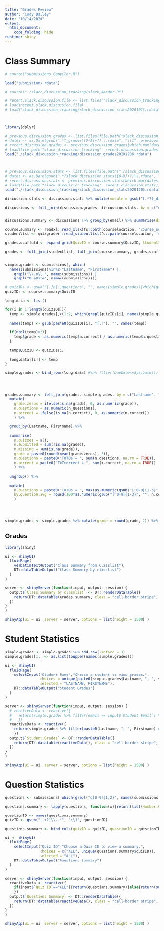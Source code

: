 ```yaml
---
title: "Grades Review"
author: "Cody Dailey"
date: "10/14/2020"
output: 
  html_document:
    code_folding: hide
runtime: shiny
---
```


<style type="text/css">
.main-container {
  max-width: 2500px;
  margin-left: auto;
  margin-right: auto;
}
</style>


# Class Summary

```r
# source("submissions_Compiler.R")

load("submissions.rdata")

```


```r
# source("./slack_discussion_tracking/slack_Reader.R")

# recent.slack.discussion.file <- list.files("slack_discussion_tracking", pattern = "slack_discussion_stats[0-9]+?.rdata", full.names = TRUE)[which.max(file.info(list.files("slack_discussion_tracking", pattern = "slack_discussion_stats[0-9]+?.rdata", full.names = TRUE))$ctime)] # using file.info()$ctime might fail with repo updating from github, all would have same ctime?
# load(recent.slack.discussion.file)
# load("slack_discussion_tracking/slack_discussion_stats20201016.rdata")



library(dplyr)

# previous.discussion.grades <- list.files(file.path("slack_discussion_tracking"), pattern = paste0("_grades"))
# dates <- as.Date(gsub(".*?_grades([0-9]+?)\\.rdata", "\\1", previous.discussion.grades), format="%Y%m%d")
# recent.discussion.grades <- previous.discussion.grades[which.max(dates)]
# load(file.path("slack_discussion_tracking", recent.discussion.grades))
load("./slack_discussion_tracking/discussion_grades20201206.rdata")



# previous.discussion.stats <- list.files(file.path("./slack_discussion_tracking"), pattern = paste0("slack_discussion_stats"))
# dates <- as.Date(gsub(".*?slack_discussion_stats([0-9]+?)\\.rdata", "\\1", previous.discussion.stats), format="%Y%m%d")
# recent.discussion.stats <- previous.discussion.stats[which.max(dates)]
# load(file.path("slack_discussion_tracking", recent.discussion.stats))
load("./slack_discussion_tracking/slack_discussion_stats20201206.rdata")

discussion.stats <- discussion.stats %>% mutate(module = gsub("(.*?)_discussions", "\\1", channel))

discussions <- full_join(discussion.grades, discussion.stats, by = c("email", "real.name", "module"))


discussions.summary <- discussions %>% group_by(email) %>% summarise(discussions.grade = round(mean(grade), 2))

```





```r


course.summary <- readxl::read_xlsx(fs::path(courselocation, "course_summary.xlsx"))
studentlist <- quizgrader::read_studentlist(fs::path(courselocation, "studentlists"))

grades.scaffold <- expand.grid(QuizID = course.summary$QuizID, StudentID = studentlist$StudentID)

grades <- full_join(studentlist, full_join(course.summary, grades.scaffold, by = "QuizID"), by = "StudentID")


simple.grades <- submissions[, which(
  names(submissions)%in%c("Lastname", "Firstname") | 
    grepl("\\.n\\.", names(submissions)) |
    grepl("DueDate", names(submissions)))]

# quizIDs <- gsub("[.]n[.]questions", "", names(simple.grades)[which(grepl("[.]n[.]questions", names(simple.grades)))])
quizIDs <- course.summary$QuizID

long.data <- list()

for(i in 1:length(quizIDs)){
  temp <- simple.grades[,c(1:2, which(grepl(quizIDs[i], names(simple.grades))))]
  
  names(temp) <- gsub(paste0(quizIDs[i], "[.]"), "", names(temp))
  
  if(ncol(temp)>2){
    temp$grade <- as.numeric(temp$n.correct) / as.numeric(temp$n.questions) * 100
  }
  
  temp$QuizID <- quizIDs[i]
  
  long.data[[i]] <- temp
}

```



```r
simple.grades <- bind_rows(long.data) #%>% filter(DueDate<=Sys.Date())




grades.summary <- left_join(grades, simple.grades, by = c("Lastname", "Firstname", "QuizID")) %>% 
  mutate(
    grade.zeros = ifelse(is.na(grade), 0, as.numeric(grade)),
    n.questions = as.numeric(n_Questions), 
    n.correct = ifelse(is.na(n.correct), 0, as.numeric(n.correct))
    ) %>% 
  
  group_by(Lastname, Firstname) %>% 
  
  summarise(
    n.quizzes = n(), 
    n.submitted = sum(!is.na(grade)), 
    n.missing = sum(is.na(grade)), 
    grade = paste0(round(mean(grade.zeros), 2)), 
    n.questions = paste0("TOTQs = ", sum(n.questions, na.rm = TRUE)), 
    n.correct = paste0("TOTcorrect = ", sum(n.correct, na.rm = TRUE))
    ) %>% 
  
  ungroup() %>% 
  
  mutate(
    n.questions = paste0("TOTQs = ", max(as.numeric(gsub("[^0-9]{1-3}", "", n.questions)), na.rm=TRUE)),
    by.question.avg = round(100*as.numeric(gsub("[^0-9]{1-3}", "", n.correct))/as.numeric(gsub("[^0-9]{1-3}", "", n.questions)), 2)
    )




simple.grades <- simple.grades %>% mutate(grade = round(grade, 2)) %>% lapply(as.character) %>% bind_rows(grades.summary) %>% arrange(Lastname, Firstname) %>% mutate_all(~as.character(.))

```



## Grades

```r


library(shiny)

ui <- shinyUI(
  fluidPage(
    verbatimTextOutput("Class Summary from Classlist"),
    DT::dataTableOutput("Class Summary by classlist")
  )
)

server <- shinyServer(function(input, output, session) {
  output$`Class Summary by classlist` <- DT::renderDataTable({
    return(DT::datatable(grades.summary, class = "cell-border stripe", rownames = FALSE, filter = "top", extensions = "Buttons", options = list(dom = "Bfrtip", buttons = c("copy", "csv", "excel", "pdf", "print"), pageLength = 30)) )
  })
} 
)

shinyApp(ui = ui, server = server, options = list(height = 1500) )


```



# Student Statistics


```r

simple.grades <- simple.grades %>% add_row(.before = 1)
simple.grades[1,] <- as.list(toupper(names(simple.grades)))

ui <- shinyUI(
  fluidPage(
    selectInput("Student Name","Choose a student to view grades.",
                choices = unique(paste0(simple.grades$Lastname, ", ", simple.grades$Firstname)),
                selected = "LASTNAME, FIRSTNAME"),
    DT::dataTableOutput("Student Grades")
  )
)

server <- shinyServer(function(input, output, session) {
  # reactiveData <- reactive({
  #   return(simple.grades %>% filter(email == input$`Student Email`) %>% select(lastname, firstname, QuizID, duedate, grade, n.questions, n.correct, by.q.avg, n.quizzes, n.submitted, n.missing))  
  #   })
  reactiveData <- reactive({
    return(simple.grades %>% filter(paste0(Lastname, ", ", Firstname) == input$`Student Name`) %>% select(Lastname, Firstname, QuizID, grade, n.questions, n.correct, by.q.avg, n.quizzes, n.submitted, n.missing))  
    })
  output$`Student Grades` <- DT::renderDataTable({
    return(DT::datatable(reactiveData(), class = "cell-border stripe", rownames = FALSE, filter = "top", extensions = "Buttons", options = list(dom = "Bfrtip", buttons = c("copy", "csv", "excel", "pdf", "print"), pageLength = 30)) )
  })
} 
)

shinyApp(ui = ui, server = server, options = list(height = 1500) )

```


# Question Statistics

```r
questions <- submissions[,which(grepl("q[0-9]{1,2}", names(submissions)))]

questions.summary <- lapply(questions, function(x){return(list(Number.Correct = sum(x=="Correct", na.rm = TRUE), Number.Responses = sum(!is.na(x)),Percentage.Correct = round(sum(x=="Correct", na.rm = TRUE)/sum(!is.na(x))*100, 2)))})

questionID <- names(questions.summary)
quizID <- gsub("(.+?)\\..*", "\\1", questionID)

questions.summary <- bind_cols(quizID = quizID, questionID = questionID, bind_rows(questions.summary))
```



```r

ui <- shinyUI(
  fluidPage(
    selectInput("Quiz ID","Choose a Quiz ID to view a summary.",
                choices = c("ALL", unique(questions.summary$quizID)),
                selected = "ALL"),
    DT::dataTableOutput("Questions Summary")
  )
)

server <- shinyServer(function(input, output, session) {
  reactiveData <- reactive({
    if(input$`Quiz ID`=="ALL"){return(questions.summary)}else{return(subset(questions.summary, quizID == input$`Quiz ID`))}  
    })
  output$`Questions Summary` <- DT::renderDataTable({
    return(DT::datatable(reactiveData(), class = "cell-border stripe", rownames = FALSE, filter = "top", extensions = "Buttons", options = list(dom = "Bfrtip", buttons = c("copy", "csv", "excel", "pdf", "print"), pageLength = 30)) )
  })
} 
)

shinyApp(ui = ui, server = server, options = list(height = 1500) )

```
